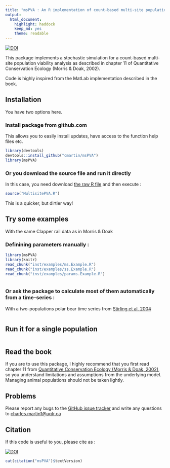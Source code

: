 ```yaml
---
title: "msPVA : An R implementation of count-based multi-site population viability analysis"
output: 
  html_document:
    highlight: haddock
    keep_md: yes
    theme: readable
---
```

[![DOI](https://zenodo.org/badge/19481/cmartin/msPVA.svg)](https://zenodo.org/badge/latestdoi/19481/cmartin/msPVA)

This package implements a stochastic simulation for a count-based multi-site population viability analysis as described in chapter 11 of Quantitative Conservation Ecology (Morris & Doak, 2002).

Code is highly inspired from the MatLab implementation described in the book.

## Installation
You have two options here.

### Install package from github.com
This allows you to easily install updates, have access to the function help files etc.
```r
library(devtools)
devtools::install_github("cmartin/msPVA")
library(msPVA)
```

### Or you download the source file and run it directly
In this case, you need download [the raw R file](https://raw.githubusercontent.com/cmartin/msPVA/master/R/MultisitePVA.R)
and then execute : 
```r
source("MultisitePVA.R")
```
This is a quicker, but dirtier way!

## Try some examples

With the same Clapper rail data as in Morris & Doak

### Definining parameters manually : 
```r
library(msPVA)
library(knitr)
read_chunk("inst/examples/ms.Example.R")
read_chunk("inst/examples/ss.Example.R")
read_chunk("inst/examples/params.Example.R")
```
```r
```

### Or ask the package to calculate most of them automatically from a time-series : 
With a two-populations polar bear time series from [Stirling et al. 2004](http://arctic.journalhosting.ucalgary.ca/arctic/index.php/arctic/article/view/479/509)
```r
```

## Run it for a single population
```r
```

## Read the book
If you are to use this package, I highly recommend that you first read chapter 11 from [Quantitative Conservation Ecology (Morris & Doak, 2002)](http://www.sinauer.com/quantitative-conservation-biology-theory-and-practice-of-population-viability-analysis.html), so you understand limitations and assumptions from the underlying model. Managing animal populations should not be taken lightly.

## Problems
Please report any bugs to the [GitHub issue tracker](https://github.com/cmartin/msPVA/issues) and write any questions to <charles.martin1@uqtr.ca>

## Citation
If this code is useful to you, please cite as : 

[![DOI](https://zenodo.org/badge/19481/cmartin/msPVA.svg)](https://zenodo.org/badge/latestdoi/19481/cmartin/msPVA)

```r
cat(citation("msPVA")$textVersion)
```